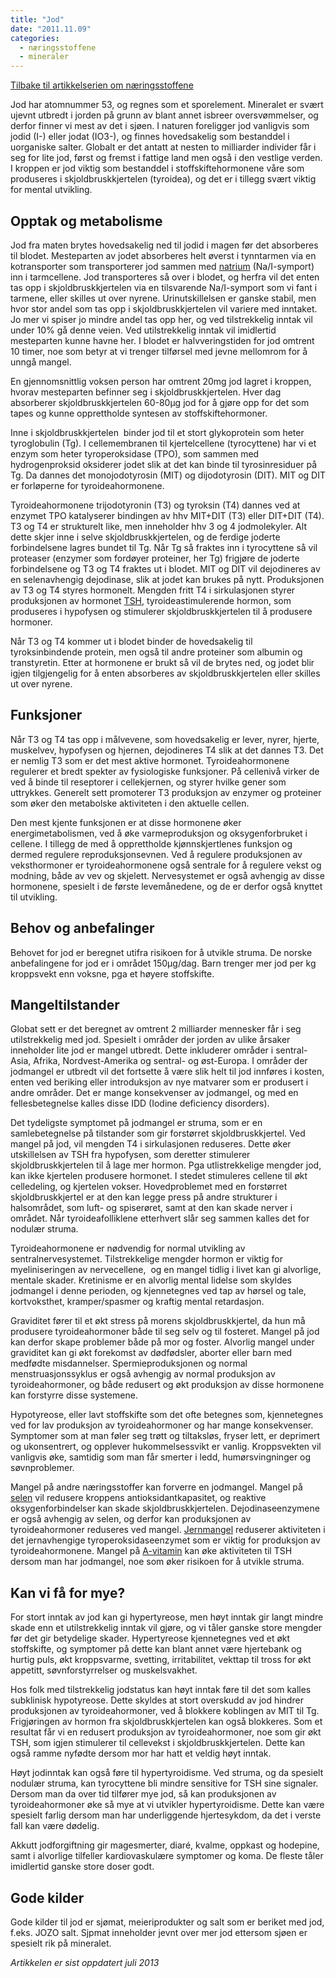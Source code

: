 ```yaml
---
title: "Jod"
date: "2011.11.09"
categories: 
  - næringsstoffene
  - mineraler
---
```


[Tilbake til artikkelserien om næringsstoffene](../../naeringsstoffer.html)

Jod har atomnummer 53, og regnes som et sporelement. Mineralet er svært ujevnt utbredt i jorden på grunn av blant annet isbreer oversvømmelser, og derfor finner vi mest av det i sjøen. I naturen foreligger jod vanligvis som jodid (I-) eller jodat (IO3-), og finnes hovedsakelig som bestanddel i uorganiske salter. Globalt er det antatt at nesten to milliarder individer får i seg for lite jod, først og fremst i fattige land men også i den vestlige verden. I kroppen er jod viktig som bestanddel i stoffskiftehormonene våre som produseres i skjoldbruskkjertelen (tyroidea), og det er i tillegg svært viktig for mental utvikling.

## Opptak og metabolisme

Jod fra maten brytes hovedsakelig ned til jodid i magen før det absorberes til blodet. Mesteparten av jodet absorberes helt øverst i tynntarmen via en kotransporter som transporterer jod sammen med [natrium](natrium-klor.qmd "Natrium og klor") (Na/I-symport) inn i tarmcellene. Jod transporteres så over i blodet, og herfra vil det enten tas opp i skjoldbruskkjertelen via en tilsvarende Na/I-symport som vi fant i tarmene, eller skilles ut over nyrene. Urinutskillelsen er ganske stabil, men hvor stor andel som tas opp i skjoldbruskkjertelen vil variere med inntaket. Jo mer vi spiser jo mindre andel tas opp her, og ved tilstrekkelig inntak vil under 10% gå denne veien. Ved utilstrekkelig inntak vil imidlertid mesteparten kunne havne her. I blodet er halvveringstiden for jod omtrent 10 timer, noe som betyr at vi trenger tilførsel med jevne mellomrom for å unngå mangel.

En gjennomsnittlig voksen person har omtrent 20mg jod lagret i kroppen, hvorav mesteparten befinner seg i skjoldbruskkjertelen. Hver dag absorberer skjoldbruskkjertelen 60-80µg jod for å gjøre opp for det som tapes og kunne opprettholde syntesen av stoffskiftehormoner.

Inne i skjoldbruskkjertelen  binder jod til et stort glykoprotein som heter tyroglobulin (Tg). I cellemembranen til kjertelcellene (tyrocyttene) har vi et enzym som heter tyroperoksidase (TPO), som sammen med hydrogenproksid oksiderer jodet slik at det kan binde til tyrosinresiduer på Tg. Da dannes det monojodotyrosin (MIT) og dijodotyrosin (DIT). MIT og DIT er forløperne for tyroideahormonene.

Tyroideahormonene trijodotyronin (T3) og tyroksin (T4) dannes ved at enzymet TPO katalyserer bindingen av hhv MIT+DIT (T3) eller DIT+DIT (T4). T3 og T4 er strukturelt like, men inneholder hhv 3 og 4 jodmolekyler. Alt dette skjer inne i selve skjoldbruskkjertelen, og de ferdige joderte forbindelsene lagres bundet til Tg. Når Tg så fraktes inn i tyrocyttene så vil proteaser (enzymer som fordøyer proteiner, her Tg) frigjøre de joderte forbindelsene og T3 og T4 fraktes ut i blodet. MIT og DIT vil dejodineres av en selenavhengig dejodinase, slik at jodet kan brukes på nytt. Produksjonen av T3 og T4 styres hormonelt. Mengden fritt T4 i sirkulasjonen styrer produksjonen av hormonet [TSH](../hormoner/hypofysehormonene.qmd "Hypofysehormonene"), tyroideastimulerende hormon, som produseres i hypofysen og stimulerer skjoldbruskkjertelen til å produsere hormoner.

Når T3 og T4 kommer ut i blodet binder de hovedsakelig til tyroksinbindende protein, men også til andre proteiner som albumin og transtyretin. Etter at hormonene er brukt så vil de brytes ned, og jodet blir igjen tilgjengelig for å enten absorberes av skjoldbruskkjertelen eller skilles ut over nyrene.

## Funksjoner

Når T3 og T4 tas opp i målvevene, som hovedsakelig er lever, nyrer, hjerte, muskelvev, hypofysen og hjernen, dejodineres T4 slik at det dannes T3. Det er nemlig T3 som er det mest aktive hormonet. Tyroideahormonene regulerer et bredt spekter av fysiologiske funksjoner. På cellenivå virker de ved å binde til reseptorer i cellekjernen, og styrer hvilke gener som uttrykkes. Generelt sett promoterer T3 produksjon av enzymer og proteiner som øker den metabolske aktiviteten i den aktuelle cellen.

Den mest kjente funksjonen er at disse hormonene øker energimetabolismen, ved å øke varmeproduksjon og oksygenforbruket i cellene. I tillegg de med å opprettholde kjønnskjertlenes funksjon og dermed regulere reproduksjonsevnen. Ved å regulere produksjonen av veksthormoner er tyroideahormonene også sentrale for å regulere vekst og modning, både av vev og skjelett. Nervesystemet er også avhengig av disse hormonene, spesielt i de første levemånedene, og de er derfor også knyttet til utvikling.

## Behov og anbefalinger

Behovet for jod er beregnet utifra risikoen for å utvikle struma. De norske anbefalingene for jod er i området 150µg/dag. Barn trenger mer jod per kg kroppsvekt enn voksne, pga et høyere stoffskifte.

## Mangeltilstander

Globat sett er det beregnet av omtrent 2 milliarder mennesker får i seg utilstrekkelig med jod. Spesielt i områder der jorden av ulike årsaker inneholder lite jod er mangel utbredt. Dette inkluderer områder i sentral-Asia, Afrika, Nordvest-Amerika og sentral- og øst-Europa. I områder der jodmangel er utbredt vil det fortsette å være slik helt til jod innføres i kosten, enten ved beriking eller introduksjon av nye matvarer som er produsert i andre områder. Det er mange konsekvenser av jodmangel, og med en fellesbetegnelse kalles disse IDD (Iodine deficiency disorders).

Det tydeligste symptomet på jodmangel er struma, som er en samlebetegnelse på tilstander som gir forstørret skjoldbruskkjertel. Ved mangel på jod, vil mengden T4 i sirkulasjonen reduseres. Dette øker utskillelsen av TSH fra hypofysen, som deretter stimulerer skjoldbruskkjertelen til å lage mer hormon. Pga utlistrekkelige mengder jod, kan ikke kjertelen produsere hormonet. I stedet stimuleres cellene til økt celledeling, og kjertelen vokser. Hovedproblemet med en forstørret skjoldbruskkjertel er at den kan legge press på andre strukturer i halsområdet, som luft- og spiserøret, samt at den kan skade nerver i området. Når tyroideafolliklene etterhvert slår seg sammen kalles det for nodulær struma.

Tyroideahormonene er nødvendig for normal utvikling av sentralnervesystemet. Tilstrekkelige mengder hormon er viktig for myeliniseringen av nervecellene,  og en mangel tidlig i livet kan gi alvorlige, mentale skader. Kretinisme er en alvorlig mental lidelse som skyldes jodmangel i denne perioden, og kjennetegnes ved tap av hørsel og tale, kortvoksthet, kramper/spasmer og kraftig mental retardasjon.

Graviditet fører til et økt stress på morens skjoldbruskkjertel, da hun må produsere tyroideahormoner både til seg selv og til fosteret. Mangel på jod kan derfor skape problemer både på mor og foster. Alvorlig mangel under graviditet kan gi økt forekomst av dødfødsler, aborter eller barn med medfødte misdannelser. Spermieproduksjonen og normal menstruasjonssyklus er også avhengig av normal produksjon av tyroideahormoner, og både redusert og økt produksjon av disse hormonene kan forstyrre disse systemene.

Hypotyreose, eller lavt stoffskifte som det ofte betegnes som, kjennetegnes ved for lav produksjon av tyroideahormoner og har mange konsekvenser. Symptomer som at man føler seg trøtt og tiltaksløs, fryser lett, er deprimert og ukonsentrert, og opplever hukommelsessvikt er vanlig. Kroppsvekten vil vanligvis øke, samtidig som man får smerter i ledd, humørsvingninger og søvnproblemer.

Mangel på andre næringsstoffer kan forverre en jodmangel. Mangel på [selen](selen.qmd "Selen") vil redusere kroppens antioksidantkapasitet, og reaktive oksygenforbindelser kan skade skjoldbruskkjertelen. Dejodinaseenzymene er også avhengig av selen, og derfor kan produksjonen av tyroideahormoner reduseres ved mangel. [Jernmangel](jern.qmd "Jern") reduserer aktiviteten i det jernavhengige tyroperoksidaseenzymet som er viktig for produksjon av tyroideahormonene. Mangel på [A-vitamin](avitamin.qmd "A-vitamin") kan øke aktiviteten til TSH dersom man har jodmangel, noe som øker risikoen for å utvikle struma.

## Kan vi få for mye?

For stort inntak av jod kan gi hypertyreose, men høyt inntak gir langt mindre skade enn et utilstrekkelig inntak vil gjøre, og vi tåler ganske store mengder før det gir betydelige skader. Hypertyreose kjennetegnes ved et økt stoffskifte, og symptomer på dette kan blant annet være hjertebank og hurtig puls, økt kroppsvarme, svetting, irritabilitet, vekttap til tross for økt appetitt, søvnforstyrrelser og muskelsvakhet.

Hos folk med tilstrekkelig jodstatus kan høyt inntak føre til det som kalles subklinisk hypotyreose. Dette skyldes at stort overskudd av jod hindrer produksjonen av tyroideahormoner, ved å blokkere koblingen av MIT til Tg. Frigjøringen av hormon fra skjoldbruskkjertelen kan også blokkeres. Som et resultat får vi en redusert produksjon av tyroideahormoner, noe som gir økt TSH, som igjen stimulerer til cellevekst i skjoldbruskkjertelen. Dette kan også ramme nyfødte dersom mor har hatt et veldig høyt inntak.

Høyt jodinntak kan også føre til hypertyroidisme. Ved struma, og da spesielt nodulær struma, kan tyrocyttene bli mindre sensitive for TSH sine signaler. Dersom man da over tid tilfører mye jod, så kan produksjonen av tyroideahormoner øke så mye at vi utvikler hypertyroidisme. Dette kan være spesielt farlig dersom man har underliggende hjertesykdom, da det i verste fall kan være dødelig.

Akkutt jodforgiftning gir magesmerter, diaré, kvalme, oppkast og hodepine, samt i alvorlige tilfeller kardiovaskulære symptomer og koma. De fleste tåler imidlertid ganske store doser godt.

## Gode kilder

Gode kilder til jod er sjømat, meieriprodukter og salt som er beriket med jod, f.eks. JOZO salt. Sjpmat inneholder jevnt over mer jod ettersom sjøen er spesielt rik på mineralet.

*Artikkelen er sist oppdatert juli 2013*
